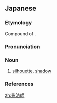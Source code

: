 ==Japanese==
{{ja-kanjitab|かげ|ほう|k2=ぼう|し}}

===Etymology===
Compound of {{compound|影|tr1=kage|t1=shadow|法師|tr2=hōshi|t2=person|lang=ja|sort=かげぼうし}}. {{rendaku2|hōshi|bōshi|sort=かげぼうし}}

===Pronunciation===
{{ja-pron|かげぼうし|acc=3|acc_ref=DJR,NHK|acc2=1|acc2_ref=DJR,NHK}}

===Noun===
{{ja-noun|かげぼうし|hhira=かげぼふし}}

# [[silhouette]], [[shadow]]

===References===
<references/>

[[zh:影法師]]